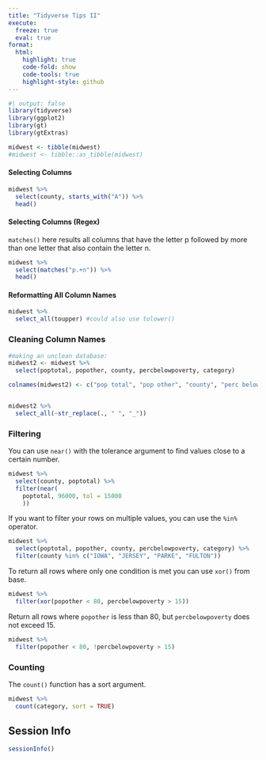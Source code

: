 ```yaml
---
title: "Tidyverse Tips II"
execute: 
  freeze: true
  eval: true
format:
  html:
    highlight: true
    code-fold: show
    code-tools: true
    highlight-style: github
---
```


```r
#| output: false
library(tidyverse)
library(ggplot2)
library(gt)
library(gtExtras)

midwest <- tibble(midwest)
#midwest <- tibble::as_tibble(midwest)
```

#### Selecting Columns

```r
midwest %>%
  select(county, starts_with("A")) %>%
  head()
```

#### Selecting Columns (Regex)

`matches()` here results all columns that have the letter p followed by more than one letter that also contain the letter n.

```r
midwest %>%
  select(matches("p.+n")) %>%
  head()
```

#### Reformatting All Column Names

```r
midwest %>%
  select_all(toupper) #could also use tolower()
```

### Cleaning Column Names

```r
#making an unclean database:
midwest2 <- midwest %>%
  select(poptotal, popother, county, percbelowpoverty, category)

colnames(midwest2) <- c("pop total", "pop other", "county", "perc below poverty", "category")


midwest2 %>%
  select_all(~str_replace(., " ", "_"))
```

### Filtering

You can use `near()` with the tolerance argument to find values close to a certain number.

```r
midwest %>%
  select(county, poptotal) %>%
  filter(near(
    poptotal, 96000, tol = 15000
    ))
```

If you want to filter your rows on multiple values, you can use the `%in%` operator.

```r
midwest %>%
  select(poptotal, popother, county, percbelowpoverty, category) %>%
  filter(county %in% c("IOWA", "JERSEY", "PARKE", "FULTON"))
```

To return all rows where only one condition is met you can use `xor()` from base.

```r
midwest %>%
  filter(xor(popother < 80, percbelowpoverty > 15))
```

Return all rows where `popother` is less than $80$, but `percbelowpoverty` does not exceed $15%$.

```r
midwest %>%
  filter(popother < 80, !percbelowpoverty > 15)
```

### Counting

The `count()` function has a sort argument.

```r
midwest %>%
  count(category, sort = TRUE)
```

:::{.callout-caution collapse="true"}
## Session Info

```r
sessionInfo()
```
:::